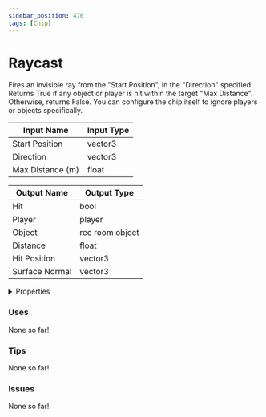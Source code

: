 ```yaml
---
sidebar_position: 476
tags: [Chip]
---
```


# Raycast

Fires an invisible ray from the "Start Position", in the "Direction" specified. Returns True if any object or player is hit within the target "Max Distance". Otherwise, returns False. You can configure the chip itself to ignore players or objects specifically.




<EsbSvg />

| Input Name | Input Type |
|-----------|-----------|
| Start Position | vector3 |
| Direction | vector3 |
| Max Distance (m) | float |

| Output Name | Output Type |
|-----------|-----------|
| Hit | bool |
| Player | player |
| Object | rec room object |
| Distance | float |
| Hit Position | vector3 |
| Surface Normal | vector3 |


<details>
  <summary>Properties</summary>
  <div>
    <div>
    <table>
      <thead>
        <tr>
          <th>Is beta required?</th>
          <th>❌</th>
        </tr>
        <tr>
          <th>Is this chip a trolling risk?</th>
          <th>❌</th>
        </tr>
        <tr>
          <th>Chip UUID</th>
          <th>af203a1f-f3c9-479b-86f0-72224b094179</th>
        </tr>
      </thead>
    </table>
    </div>
  </div>
</details>

### Uses

None so far!

### Tips

None so far!

### Issues

None so far!